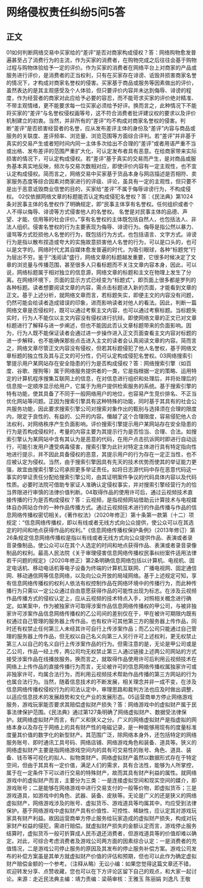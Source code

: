 # 网络侵权责任纠纷5问5答
## 正文
01如何判断网络交易中买家给的“差评”是否对商家构成侵权？答：网络购物愈发普遍甚至占了消费行为的主流，作为买家的消费者，在购物完成之后往往会基于购物过程与购物体验给予一定的评价。作为买家的消费者在网络平台上对商家的产品或服务进行评价，是消费者的正当权利，只有在买家存在诽谤、诋毁并损害商家名誉的情况下，才构成对商家名誉权的侵害。买家基于商品或服务等因素做出的评价，虽然表达的是其主观感受及个人体验，但只要评价内容并未达到侮辱、诽谤的程度，作为经营者的商家对此应给予必要的容忍，而不能苛求买家的评价绝对精准、不带主观情绪，更不能要求每一位买家必须给予好评。换而言之，此种情况下不能将买家的“差评”与名誉权侵权画等号，这不符合消费者批评建议权的要求以及评价机制建立的初衷。当然，并非所有的“差评”均不构成对商家名誉权的侵害。判断“差评”是否损害经营者的名誉，应从发布差评主体的身份及“差评”内容与商品或服务的关联度、差评频率、浏览量、浏览范围等方面综合评判。若“差评”并非基于真实的交易产生或者短时间内同一主体多次给出不合理的“差评”或者用语严重不当或出格、发布差评的范围严重扩大化，可认定发布者具有恶意。在给商家带来实际损害的情况下，可认定构成侵权。若“差评”基于真实的交易而产生，是对商品或服务基本真实地反映，频次与交易次数相对应，即使评价内容有一定主观性，也不宜认定构成侵权。简而言之，网络交易中买家基于货品本身与网店描述是否相符、卖家服务态度等综合因素对商家进行的评级、评论，虽具有一定的主观性，但只要不是出于恶意诋毁商业信誉的目的，买家给“差评”不属于侮辱诽谤行为，不构成侵权。 02仅依据网络文章的标题能否认定构成侵犯名誉权？答：《民法典》第1024条对民事主体的名誉权作了明确规定，即“民事主体享有名誉权。任何组织或者个人不得以侮辱、诽谤等方式侵害他人的名誉权。 名誉是对民事主体的品德、声望、才能、信用等的社会评价。”享有名誉权的主体既包括自然人，也包括法人、非法人组织。侵害名誉权的行为主要表现为侮辱、诽谤行为。侮辱是指公然以暴力、谩骂等方式贬损他人名誉的行为，既包括行为方式，也包括语言、文字方式。诽谤行为是指以散布捏造或夸大的实施故意损害他人名誉的行为，可以是口头的，也可以是文字的。网络时代尤其自媒体愈发普遍的时代，为吸引眼球，各种“标题党”行为层出不穷。鉴于“浅阅读”盛行，网络文章的标题越发重要，它很多时候决定了文章的浏览量与传播范围，甚至很多人只看标题而不关注文章内容本身，因此，可以说，网络标题属于相对独立的信息源，网络文章的标题和主文在物理上发生了分离。在网络环境下，页面的显示方式已经变为“标题式”，即页面上很多都是罗列的各种标题。读者想要阅读文章的内容，需点击标题进入新的页面，才能看到文章的正文。基于上述分析，就网络文章而言，若标题失实，即便主文的内容没有问题，仍然可能会给读者造成错误的印象，进而影响读者对他人的看法。因此，判断一篇网络文章是否侵权时，既可以通过考察主文内容，也可以通过考察标题。当标题失实时，行为人不能仅以主文内容没有侵权进行抗辩。即使网络文章的正文已对文章标题进行了解释与进一步阐述，但也不能因此否认文章标题带来的负面影响。因为，行为人既不能保证读者会通过进一步操作进入正文页面查看主文内容对标题的进一步解释，也不能确保那些点击进入主文的读者会认真阅读文章的内容。简而言之，网络文章尽管正文内容没有侵权，但若其标题侵犯了他人名誉权，基于网络文章标题的独立性及其与正文的可分性，仍可认定构成侵犯名誉权。03网络搜索引擎提示用户某网站存在安全隐患的行为是否构成侵权？答：网络搜索引擎（如百度、谷歌、搜狗等）属于网络服务提供者的一类，它是指根据一定的策略、运用特定的计算机程序搜集互联网上的信息，在对信息进行组织和处理后，并将处理后的信息按一定顺序显示给用户，它属于为用户提供检索服务的系统。基于搜索引擎的特有功能，使其具备了不同于一般网络用户的地位，也容易产生竞价排名、不正当优化网站等问题。正因为搜索引擎具有这种特殊的功能，同时基于其具有的社会公共服务功能，因此要求搜索引擎公司对搜索对象作出的甄别与选择须在合理的限度内，限定于良性的、有益的、公开的内容。僭越了这个合理限度，容易侵犯他人合法权利，对网络秩序产生负面影响。评价搜索引擎提示用户某网站存在安全隐患的行为是否构成侵权时，考量的内容主要为其提示行为是否恰当、合理、合法。如搜索引擎认为某网站中含有其认为是恶意的代码，在用户点击抗诉网时即进行自动运行，可能引发用户遭受病毒侵害，搜索引擎为此针对特定主体进行具有特定指向性地进行提示，并不因此具备侵权的恶意，其提示用户的行为存在一定正当性，也不应被认定为侵权。当然，由于搜索引擎因具有先天的技术优势而使其的举证能力更强，故宜由搜索引擎公司承担更多举证责任。如将日志源代码中存在恶意代码这一事实的举证责任分配给搜索引擎公司，由其证明案件争议的代码具体内容以及代码性质。必要时法院可借助专家证人准确认定侵权事实，并对搜索引擎经营行为的恰当界限进行审慎的法律价值判断。04取得作品的使用许可后，通过云视频技术直接传播的行为是否构成侵权？答：云视频，是指视频网站借助云计算技术与电视媒体自办网站合作的一种作品传播方式。通过云视频技术进行的作品传播与作品的信息网络传播权密切相关。《著作权法》（2020年修正）第十条第一款第（十二）项规定：“信息网络传播权，即以有线或者无线方式向公众提供，使公众可以在其选定的时间和地点获得作品的权利。”《信息网络传播权保护条例》（2013年修订）第26条规定信息网络传播权是指以有线或者无线方式向公众提供作品、表演或者录音录像制品，使公众可以在其个人选定的时间和地点获得作品、表演或者录音录像制品的权利。最高人民法院《关于审理侵害信息网络传播权民事纠纷案件适用法律若干问题的规定》（2020年修正）第2条明确信息网络包括以计算机、电视机、固定电话机、移动电话机等电子设备为终端的计算机互联网、广播电视网、固定通信网、移动通信网等信息网络，以及向公众开放的局域网络。基于上述规定可知，享有信息网络传播权的权利人依法有权控制作品在网络环境中的传播行为，而此种传播行为只需以一定公众通过自由意愿获得作品的可能性出现为标志。在涉及云视频作品传播方式的侵权认定上，应从云视频的技术特点入手，对照相关概念进行确定。如某案中，作为被独家许可取得涉案作品信息网络传播权的甲公司，与被非独家许可涉案作品信息网络传播权的乙公司间的差别仅在于，甲在被许可期限内既有权通过自己管理的服务器上传作品，也有权许可其他第三方的服务器上传作品，同时还有权禁止任何第三人未经其许可自行上传涉案作品；而乙公司只能通过自己管理的服务器上传作品，但无权以自己名义向第三人另行许可上述权利，更无权禁止第三人以自己的名义自行上传涉案作品的行为。但需注意的是，无论是甲公司或是乙公司，作品一经上传，两公司均无权禁止第三人通过链接上述两公司网站的方式接受涉案作品在线播放服务。换而言之，就取得作品使用许可后利用云视频技术在网络上上传作品的直接传播行为而言，无论被许可的信息网络传播权属独家许可或非独家许可，均属合法行为，而利用云视频技术帮助作品传播的第三方网站的行为也属合法行为。当然，随着信息技术的不断发展，相关理念并非一成不变，在涉及信息网络传播权侵权行为的司法认定中，审理思路和裁判方法也应及时做出调整，以适应信息技术的发展趋势和文化产业的发展形态。05运营商单方停止网络游戏服务，游戏玩家能否要求其赔偿虚拟财产损失？答：网络游戏中的虚拟财产属于民事法律保护范围。《民法典》通过第127条明确了网络虚拟财产、数据受法律保护。就网络虚拟财产而言，有广义和狭义之分。广义的网络虚拟财产是指虚拟的网络本身以及存在于网络上的具有财产性的电磁记录，是一种能够用现有的度量标准度量其价值的数字化的新型财产。其范围广泛，除网络本身外，还包括特定的网络服务账号、即时通讯工具号码、网络店铺、网络游戏角色和装备、道具等。狭义的网络虚拟财产主要是指网络游戏空间内的具有可交易性的账号、角色、道具、装备、钱币等可视化的拟人、拟物类财产。网络虚拟财产虽然以数据形式存在于特定空间，但由于其具有一定价值，满足人们的需求，具有合法性，能够为人所掌控，属于在一定条件下可以进行交易的特殊财产，故而其具有财产利益的属性。就网络游戏中的虚拟财产而言，主要分为三类：一是连接虚拟空间和现实空间的媒介，即游戏账号；二是能够在网络游戏中进行交易支付的一般等价物，即虚拟货币；三是游戏道具，如游戏中的角色、武器、装备、皮肤等。无论是广义的还是狭义的网络虚拟财产，网络游戏涉及的账号、虚拟货币、游戏道具等均属其中，均应受到法律保护。基于网络游戏中虚拟财产具有价值性、可控性、稀缺性，应认定其对游戏玩家具有财产利益。故因运营商单方停止服务给玩家造成的虚拟财产损失，构成对玩家财产权益的侵犯，需进行赔偿。就虚拟财产损失的金额认定而言，游戏停止服务结算时，虚拟货币一般可折算成人民币退还消费者，但游戏道具等的价值却难以确定。对此，可综合考虑消费者及游戏公司两方面的因素综合认定：一是消费者的充值情况，二是游戏公司停止服务的原因及其发布的停止服务补偿方案。游戏公司发布的补偿方案虽是其单方就虚拟财产价值的评估和预期，但也可以此作为确定虚拟财产赔偿金额的一个参考。（注释从略）无讼小编：如果您觉得这篇文章还不错，欢迎转发分享、点赞收藏，您也可以在下方评论区留下自己的观点，和大家一起讨论。来源：走近民法典主编：靖力责编：梁萌审核：王雅玉 陈丽娟 刘逸凡 王敬